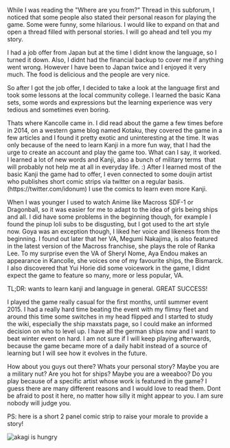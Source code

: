 While I was reading the "Where are you from?" Thread in this subforum, I noticed that some people also stated their personal reason for playing the game. Some were funny, some hilarious. I would like to expand on that and open a thread filled with personal stories. I will go ahead and tell you my story.

I had a job offer from Japan but at the time I didnt know the language, so I turned it down. Also, I didnt had the financial backup to cover me if anything went wrong. However I have been to Japan twice and I enjoyed it very much. The food is delicious and the people are very nice.

So after I got the job offer, I decided to take a look at the language first and took some lessons at the local community college. I learned the basic Kana sets, some words and expressions but the learning experience was very tedious and sometimes even boring.

Thats where Kancolle came in. I did read about the game a few times before in 2014, on a western game blog named Kotaku, they covered the game in a few articles and I found it pretty exotic and uninteresting at the time. It was only because of the need to learn Kanji in a more fun way, that I had the urge to create an account and play the game too. What can I say, it worked. I learned a lot of new words and Kanji, also a bunch of military terms  that will probably not help me at all in everyday life. :) After I learned most of the basic Kanji the game had to offer, I even connected to some doujin artist who publishes short comic strips via twitter on a regular basis. (https://twitter.com/idonum) I use the comics to learn even more Kanji.

When I was younger I used to watch Anime like Macross SDF-1 or Dragonball, so it was easier for me to adapt to the idea of girls being ships and all. I did have some problems in the beginning though, for example I found the pinup loli subs to be disgusting, but I got used to the art style now. Goya was an exception though, I liked her voice and likeness from the beginning. I found out later that her VA, Megumi Nakajima, is also featured in the latest version of the Macross franchise, she plays the role of Ranka Lee. To my surprise even the VA of Sheryl Nome, Aya Endou makes an appearance in Kancolle, she voices one of my favourite ships, the Bismarck. I also discovered that Yui Horie did some voicework in the game, I didnt expect the game to feature so many, more or less popular, VA.

TL;DR: wants to learn kanji and language in general. GREAT SUCCESS!

I played the game really casual for the first months, until summer event 2015. I had a really hard time beating the event with my flimsy fleet and around this time some switches in my head flipped and I started to study the wiki, especially the ship maxstats page, so I could make an informed decision on who to level up. I have all the german ships now and I want to beat winter event on hard. I am not sure if I will keep playing afterwards, because the game became more of a daily habit instead of a source of learning but I will see how it evolves in the future.

How about you guys out there? Whats your personal story? Maybe you are a military nut? Are you hot for ships? Maybe you are a weeaboo? Do you play because of a specific artist whose work is featured in the game? I guess there are many different reasons and I would love to read them. Dont be afraid to post it here, no matter how silly it might appear to you. I am sure nobody will judge you.

PS: here is a short 2 panel comic strip to raise your morale to provide a story!

[[File:53160544_p0_master1200.jpg|frame|left|akagi is hungry]]<ac_metadata title="Why did you start playing Kancolle?"> </ac_metadata>